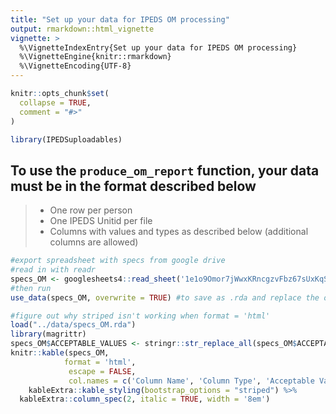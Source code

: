 ```yaml
---
title: "Set up your data for IPEDS OM processing"
output: rmarkdown::html_vignette
vignette: >
  %\VignetteIndexEntry{Set up your data for IPEDS OM processing}
  %\VignetteEngine{knitr::rmarkdown}
  %\VignetteEncoding{UTF-8}
---
```


```r
knitr::opts_chunk$set(
  collapse = TRUE,
  comment = "#>"
)
```

```r
library(IPEDSuploadables)
```

## To use the `produce_om_report` function, your data must be in the format described below

>
* One row per person
* One IPEDS Unitid per file
* Columns with values and types as described below (additional columns are allowed)

```r
#export spreadsheet with specs from google drive
#read in with readr
specs_OM <- googlesheets4::read_sheet('1e1o9Omor7jWwxKRncgzvFbz67sUxKqSkPtSW_B-8jr0')
#then run 
use_data(specs_OM, overwrite = TRUE) #to save as .rda and replace the old file

```


```r
#figure out why striped isn't working when format = 'html'
load("../data/specs_OM.rda")
library(magrittr)
specs_OM$ACCEPTABLE_VALUES <- stringr::str_replace_all(specs_OM$ACCEPTABLE_VALUES, pattern = "\\n", replacement = "<br>")
knitr::kable(specs_OM, 
            format = 'html',
             escape = FALSE,
             col.names = c('Column Name', 'Column Type', 'Acceptable Value - Definition')) %>%
    kableExtra::kable_styling(bootstrap_options = "striped") %>%
  kableExtra::column_spec(2, italic = TRUE, width = '8em')

```



